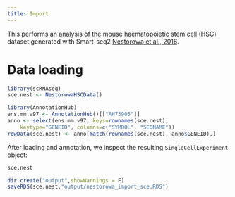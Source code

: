 ```yaml
---
title: Import
---
```


This performs an analysis of the mouse haematopoietic stem cell (HSC) dataset generated with Smart-seq2 [Nestorowa et al., 2016](https://doi.org/10.1182/blood-2016-05-716480).

# Data loading

```r
library(scRNAseq)
sce.nest <- NestorowaHSCData()
```

```r
library(AnnotationHub)
ens.mm.v97 <- AnnotationHub()[["AH73905"]]
anno <- select(ens.mm.v97, keys=rownames(sce.nest), 
    keytype="GENEID", columns=c("SYMBOL", "SEQNAME"))
rowData(sce.nest) <- anno[match(rownames(sce.nest), anno$GENEID),]
```

After loading and annotation, we inspect the resulting `SingleCellExperiment` object:

```r
sce.nest
```

```r
dir.create("output",showWarnings = F)
saveRDS(sce.nest,"output/nestorowa_import_sce.RDS")
```

